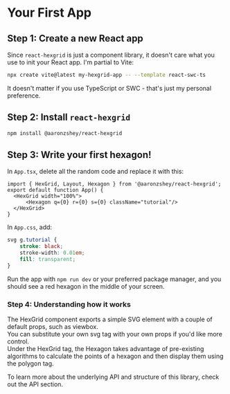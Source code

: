 
<Meta title="Getting Started/Your First App"/>

# Your First App

## Step 1: Create a new React app
Since `react-hexgrid` is just a component library, it doesn't care what you use to init your React app.  I'm partial to Vite:
```bash
npx create vite@latest my-hexgrid-app -- --template react-swc-ts
```

It doesn't matter if you use TypeScript or SWC - that's just my personal preference.

## Step 2: Install `react-hexgrid`

```bash
npm install @aaronzshey/react-hexgrid
```

## Step 3: Write your first hexagon!

In `App.tsx`, delete all the random code and replace it with this:

```tsx
import { HexGrid, Layout, Hexagon } from '@aaronzshey/react-hexgrid';
export default function App() {
  <HexGrid width="100%">
      <Hexagon q={0} r={0} s={0} className="tutorial"/>
  </HexGrid>
}
```

In `App.css`, add:

```css
svg g.tutorial {
    stroke: black;
    stroke-width: 0.01em;
    fill: transparent;
}
```

Run the app with `npm run dev` or your preferred package manager, and you should see a red hexagon in the middle of your screen.

  <Story of={HexagonStory.Default} />


### Step 4: Understanding how it works

The HexGrid component exports a simple SVG element with a couple of default props, such as viewbox.  
You can substitute your own svg tag with your own props if you'd like more control.  
Under the HexGrid tag, the Hexagon takes advantage of pre-existing algorithms to calculate the points
of a hexagon and then display them using the polygon tag.


To learn more about the underlying API and structure of this library, check out the API section.